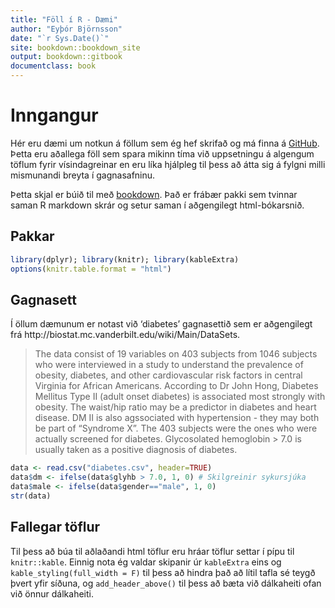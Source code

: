 ```yaml
--- 
title: "Föll í R - Dæmi"
author: "Eyþór Björnsson"
date: "`r Sys.Date()`"
site: bookdown::bookdown_site
output: bookdown::gitbook
documentclass: book
---
```


# Inngangur
Hér eru dæmi um notkun á föllum sem ég hef skrifað og má finna á [GitHub](https://github.com/eythorbj/R). Þetta eru aðallega föll sem spara mikinn tíma við uppsetningu á algengum töflum fyrir vísindagreinar en eru líka hjálpleg til þess að átta sig á fylgni milli mismunandi breyta í gagnasafninu.

Þetta skjal er búið til með [bookdown](https://bookdown.org/yihui/bookdown/). Það er frábær pakki sem tvinnar saman R markdown skrár og setur saman í aðgengilegt html-bókarsnið.


## Pakkar

```r
library(dplyr); library(knitr); library(kableExtra)
options(knitr.table.format = "html")
```

## Gagnasett
Í öllum dæmunum er notast við 'diabetes' gagnasettið sem er aðgengilegt frá http://biostat.mc.vanderbilt.edu/wiki/Main/DataSets. 

> The data consist of 19 variables on 403 subjects from 1046 subjects who were interviewed in a study to understand the prevalence of obesity, diabetes, and other cardiovascular risk factors in central Virginia for African Americans. According to Dr John Hong, Diabetes Mellitus Type II (adult onset diabetes) is associated most strongly with obesity. The waist/hip ratio may be a predictor in diabetes and heart disease. DM II is also agssociated with hypertension - they may both be part of "Syndrome X". The 403 subjects were the ones who were actually screened for diabetes. Glycosolated hemoglobin > 7.0 is usually taken as a positive diagnosis of diabetes.

```r
data <- read.csv("diabetes.csv", header=TRUE)
data$dm <- ifelse(data$glyhb > 7.0, 1, 0) # Skilgreinir sykursjúka
data$male <- ifelse(data$gender=="male", 1, 0)
str(data)
```

## Fallegar töflur
Til þess að búa til aðlaðandi html töflur eru hráar töflur settar í pípu til `knitr::kable`. Einnig nota ég valdar skipanir úr `kableExtra` eins og `kable_styling(full_width = F)` til þess að hindra það að lítil tafla sé teygð þvert yfir síðuna, og `add_header_above()` til þess að bæta við dálkaheiti ofan við önnur dálkaheiti.


